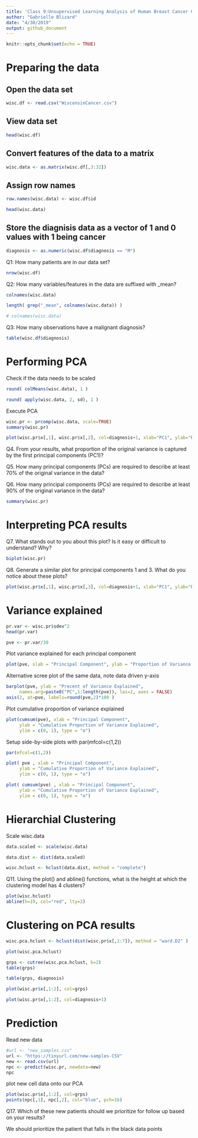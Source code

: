 ```yaml
---
title: 'Class 9:Unsupervised Learning Analysis of Human Breast Cancer Cells'
author: "Gabrielle Blizard"
date: "4/30/2019"
output: github_document
---
```


```r
knitr::opts_chunk$set(echo = TRUE)
```

# Preparing the data

## Open the data set
```r
wisc.df <- read.csv("WisconsinCancer.csv")
```

## View data set
```r
head(wisc.df)
```

## Convert features of the data to a matrix
```r
wisc.data <- as.matrix(wisc.df[,3:32])
```

## Assign row names
```r
row.names(wisc.data) <- wisc.df$id

head(wisc.data)
```

## Store the diagnisis data as a vector of 1 and 0 values with 1 being cancer
```r
diagnosis <- as.numeric(wisc.df$diagnosis == "M")
```

Q1: How many patients are in our data set?
```r
nrow(wisc.df)
```

Q2: How many variables/features in the data are suffixed with _mean?
```r
colnames(wisc.data)
```

```r
length( grep("_mean", colnames(wisc.data)) )

# colnames(wisc.data)
```

Q3: How many observations have a malignant diagnosis?
```r
table(wisc.df$diagnosis)
```

# Performing PCA

Check if the data needs to be scaled
```r
round( colMeans(wisc.data), 1 )

```

```r
round( apply(wisc.data, 2, sd), 1 )
```

Execute PCA
```r
wisc.pr <- prcomp(wisc.data, scale=TRUE)
summary(wisc.pr)
```

```r
plot(wisc.pr$x[,1], wisc.pr$x[,2], col=diagnosis+1, xlab="PC1", ylab="PC2")
```

Q4. From your results, what proportion of the original variance is captured by the first principal components (PC1)?

Q5. How many principal components (PCs) are required to describe at least 70% of the original variance in the data?

Q6. How many principal components (PCs) are required to describe at least 90% of the original variance in the data?
```r
summary(wisc.pr)
```

# Interpreting PCA results

Q7. What stands out to you about this plot? Is it easy or difficult to understand? Why?

```r
biplot(wisc.pr)
```

Q8. Generate a similar plot for principal components 1 and 3. What do you notice about these plots?
```r
plot(wisc.pr$x[,1], wisc.pr$x[,3], col=diagnosis+1, xlab="PC1", ylab="PC3")
```

# Variance explained

```r
pr.var <- wisc.pr$sdev^2
head(pr.var)
```

```r
pve <- pr.var/30
```

Plot variance explained for each principal component
```r
plot(pve, xlab = "Principal Component", ylab = "Proportion of Variance Explained", ylim = c(0,1), type = "o")
```

Alternative scree plot of the same data, note data driven y-axis
```r
barplot(pve, ylab = "Precent of Variance Explained",
     names.arg=paste0("PC",1:length(pve)), las=2, axes = FALSE)
axis(2, at=pve, labels=round(pve,2)*100 )
```

Plot cumulative proportion of variance explained
```r
plot(cumsum(pve), xlab = "Principal Component", 
     ylab = "Cumulative Proportion of Variance Explained", 
     ylim = c(0, 1), type = "o")
```

Setup side-by-side plots with par(mfcol=c(1,2))
```r
par(mfcol=c(1,2))

plot( pve , xlab = "Principal Component", 
     ylab = "Cumulative Proportion of Variance Explained", 
     ylim = c(0, 1), type = "o")

plot( cumsum(pve) , xlab = "Principal Component", 
     ylab = "Cumulative Proportion of Variance Explained", 
     ylim = c(0, 1), type = "o")
```

# Hierarchial Clustering 

Scale wisc.data
```r
data.scaled <- scale(wisc.data)
```

```r
data.dist <- dist(data.scaled)
```

```r
wisc.hclust <- hclust(data.dist, method = "complete")
```

Q11. Using the plot() and abline() functions, what is the height at which the clustering model has 4 clusters?

```r
plot(wisc.hclust)
abline(h=19, col="red", lty=2)
```

# Clustering on PCA results

```r
wisc.pca.hclust <- hclust(dist(wisc.pr$x[,1:7]), method = "ward.D2" )
```

```r
plot(wisc.pca.hclust)
```

```r
grps <- cutree(wisc.pca.hclust, k=2)
table(grps)
```

```r
table(grps, diagnosis)
```

```r
plot(wisc.pr$x[,1:2], col=grps)
```

```r
plot(wisc.pr$x[,1:2], col=diagnosis+1)
```

# Prediction

Read new data
```r
#url <- "new_samples.csv"
url <- "https://tinyurl.com/new-samples-CSV"
new <- read.csv(url)
npc <- predict(wisc.pr, newdata=new)
npc
```


plot new cell data onto our PCA
```r
plot(wisc.pr$x[,1:2], col=grps)
points(npc[,1], npc[,2], col="blue", pch=16)
```

Q17. Which of these new patients should we prioritize for follow up based on your results?

We should prioritize the patient that falls in the black data points





